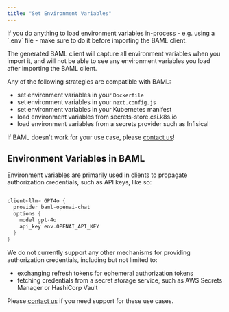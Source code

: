 ```yaml
---
title: "Set Environment Variables"
---
```


<Warning>
If you do anything to load environment variables in-process - e.g. using a
`.env` file - make sure to do it before importing the BAML client.
</Warning>

The generated BAML client will capture all environment variables when you import it,
and will not be able to see any environment variables you load after importing
the BAML client.

Any of the following strategies are compatible with BAML:

  - set environment variables in your `Dockerfile`
  - set environment variables in your `next.config.js`
  - set environment variables in your Kubernetes manifest
  - load environment variables from secrets-store.csi.k8s.io
  - load environment variables from a secrets provider such as Infisical


<Tip>If BAML doesn't work for your use case, please [contact us]!</Tip>

## Environment Variables in BAML

Environment variables are primarily used in clients to propagate authorization
credentials, such as API keys, like so:

```rust

client<llm> GPT4o {
  provider baml-openai-chat
  options {
    model gpt-4o
    api_key env.OPENAI_API_KEY
  }
}
```

We do not currently support any other mechanisms for providing authorization
credentials, including but not limited to:

  - exchanging refresh tokens for ephemeral authorization tokens
  - fetching credentials from a secret storage service, such as AWS Secrets
    Manager or HashiCorp Vault

Please [contact us] if you need support for these use cases.

[contact us]: /contact